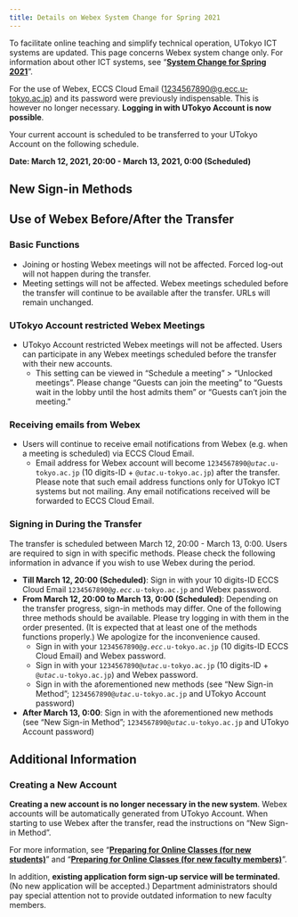 ```yaml
---
title: Details on Webex System Change for Spring 2021
---
```


To facilitate online teaching and simplify technical operation, UTokyo ICT systems are updated. This page concerns Webex system change only. For information about other ICT systems, see “**[System Change for Spring 2021](/en/change2021s/)**”.

For the use of Webex, ECCS Cloud Email (1234567890@g.ecc.u-tokyo.ac.jp) and its password were previously indispensable. This is however no longer necessary. **Logging in with UTokyo Account is now possible**.

Your current account is scheduled to be transferred to your UTokyo Account on the following schedule.

**Date: March 12, 2021, 20:00 - March 13, 2021, 0:00 (Scheduled)**

## New Sign-in Methods

<WebexSignIn />

## Use of Webex Before/After the Transfer

### Basic Functions

- Joining or hosting Webex meetings will not be affected. Forced log-out will not happen during the transfer.
- Meeting settings will not be affected. Webex meetings scheduled before the transfer will continue to be available after the transfer. URLs will remain unchanged.

### UTokyo Account restricted Webex Meetings

- UTokyo Account restricted Webex meetings will not be affected. Users can participate in any Webex meetings scheduled before the transfer with their new accounts.
    - This setting can be viewed in “Schedule a meeting” > “Unlocked meetings”. Please change “Guests can join the meeting” to “Guests wait in the lobby until the host admits them” or “Guests can’t join the meeting.”

### Receiving emails from Webex

- Users will continue to receive email notifications from Webex (e.g. when a meeting is scheduled) via ECCS Cloud Email.
    - Email address for Webex account will become <code>1234567890@<em>utac</em>.u-tokyo.ac.jp</code> (10 digits-ID + <code>@<em>utac</em>.u-tokyo.ac.jp</code>) after the transfer. Please note that such email address functions only for UTokyo ICT systems but not mailing. Any email notifications received will be forwarded to ECCS Cloud Email.

### Signing in During the Transfer

The transfer is scheduled between March 12, 20:00 - March 13, 0:00. Users are required to sign in with specific methods. Please check the following information in advance if you wish to use Webex during the period.

- **Till March 12, 20:00 (Scheduled)**: Sign in with your 10 digits-ID ECCS Cloud Email <code>1234567890@<em>g.ecc</em>.u-tokyo.ac.jp</code> and Webex password.
- **From March 12, 20:00 to March 13, 0:00 (Scheduled)**: Depending on the transfer progress, sign-in methods may differ. One of the following three methods should be available. Please try logging in with them in the order presented. (It is expected that at least one of the methods functions properly.) We apologize for the inconvenience caused.
    - Sign in with your <code>1234567890@<em>g.ecc</em>.u-tokyo.ac.jp</code> (10 digits-ID ECCS Cloud Email) and Webex password.      
    - Sign in with your <code>1234567890@<em>utac</em>.u-tokyo.ac.jp</code> (10 digits-ID + <code>@<em>utac</em>.u-tokyo.ac.jp</code>) and Webex password.
    - Sign in with the aforementioned new methods (see “New Sign-in Method”; <code>1234567890@<em>utac</em>.u-tokyo.ac.jp</code> and UTokyo Account password)
- **After March 13, 0:00**: Sign in with the aforementioned new methods (see “New Sign-in Method”; <code>1234567890@<em>utac</em>.u-tokyo.ac.jp</code> and UTokyo Account password)

## Additional Information

### Creating a New Account

**Creating a new account is no longer necessary in the new system**. Webex accounts will be automatically generated from UTokyo Account. When starting to use Webex after the transfer, read the instructions on “New Sign-in Method”.

For more information, see “**[Preparing for Online Classes (for new students)](/en/oc/)**” and “**[Preparing for Online Classes (for new faculty members)](/en/faculty_members/)**”.

In addition, **existing application form sign-up service will be terminated.** (No new application will be accepted.) Department administrators should pay special attention not to provide outdated information to new faculty members.
